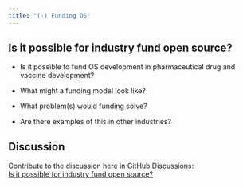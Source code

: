 ```yaml
---
title: "(-) Funding OS"
---
```


## Is it possible for industry fund open source?

-   Is it possible to fund OS development in pharmaceutical drug and vaccine development?

-   What might a funding model look like?

-   What problem(s) would funding solve?

-   Are there examples of this in other industries?

## Discussion

Contribute to the discussion here in GitHub Discussions:\
[Is it possible for industry fund open source?](https://github.com/phuse-org/OSTCDA/discussions/13){target="_blank"}
